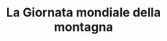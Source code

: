 ---
description: "Istituita dalle Nazioni Unite per valorizzare il ruolo delle montagne come risorse ecologiche e culturali fondamentali.
Il Monte Semprevisa, con i suoi 1.536 metri, domina i Monti Lepini offrendo paesaggi mozzafiato e habitat unici. La giornata può essere celebrata con escursioni in quota, eventi culturali nei borghi montani, incontri con esperti per discutere di tutela ambientale, turismo sostenibile e sfide legate al cambiamento climatico.
"
title: "La Giornata mondiale della montagna"
---
